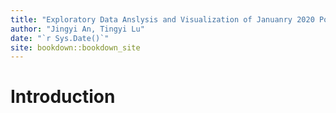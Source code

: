 ```yaml
--- 
title: "Exploratory Data Anslysis and Visualization of Januanry 2020 Political Survey by Pew Research Center"
author: "Jingyi An, Tingyi Lu"
date: "`r Sys.Date()`"
site: bookdown::bookdown_site
---
```


# Introduction

